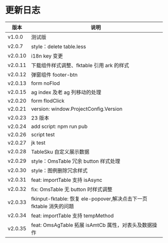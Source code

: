 
<Meta title='Introduction/Update' />

<style>{`
	.subheading {
		font-weight: 900;
		font-size: 14px;
		line-height: 24px;
		margin: 40px 0 12px 0;
	}
`}</style>

# 更新日志

| 版本    | 说明                                                                |
| ------- | ------------------------------------------------------------------- |
| v1.0.0  | 测试版                                                              |
| v2.0.7  | style：delete table.less                                            |
| v2.0.10 | i18n key 变更                                                       |
| v2.0.11 | 下载组件样式调整、fktable 引用 ark 的样式                           |
| v2.0.12 | 弹窗组件 footer-btn                                                 |
| v2.0.13 | form noFlod                                                         |
| v2.0.15 | ag index 及老 ag 列移动的处理                                       |
| v2.0.20 | form flodClick                                                      |
| v2.0.21 | version: window.ProjectConfig.Version                               |
| v2.0.23 | 23 版本                                                             |
| v2.0.24 | add script: npm run pub                                             |
| v2.0.26 | script test                                                         |
| v2.0.27 | jk test                                                             |
| v2.0.28 | TableSku 自定义展示数据                                             |
| v2.0.29 | style：OmsTable 冗余 button 样式处理                                |
| v2.0.30 | style：图例删除冗余样式                                             |
| v2.0.31 | feat: importTable 支持 isAsync                                      |
| v2.0.32 | fix: OmsTable 无 button 时样式调整                                  |
| v2.0.33 | fkinput-fktable: 恢复 ele-popover,解决点击下一页 fktable 消失的问题 |
| v2.0.34 | feat: importTable 支持 tempMethod                                   |
| v2.0.35 | feat: OmsAgTable 拓展 isAmtCb 属性，对表头及数据操作                |
